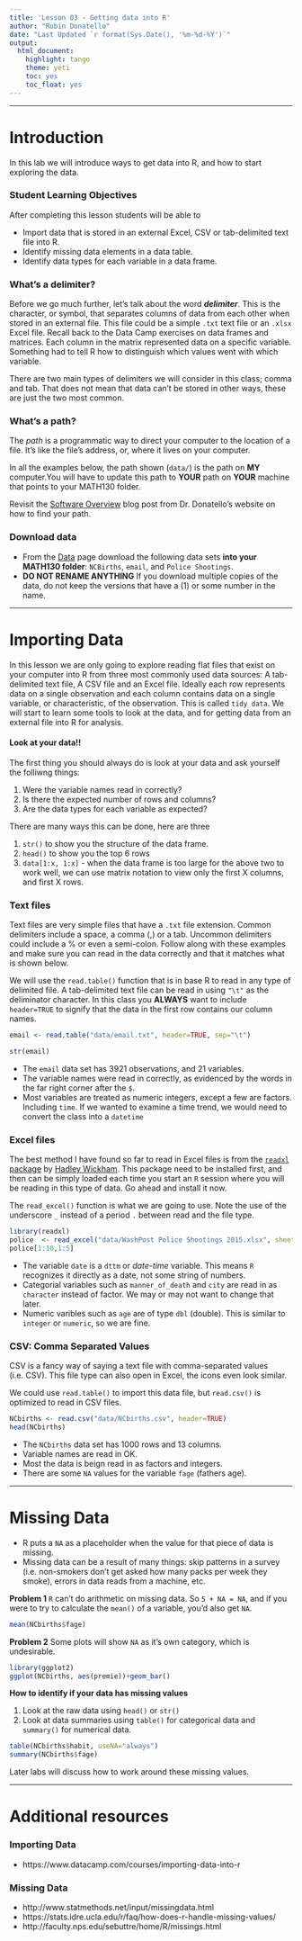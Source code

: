 ```yaml
---
title: 'Lesson 03 - Getting data into R'
author: "Robin Donatello"
date: "Last Updated `r format(Sys.Date(), '%m-%d-%Y')`"
output:
  html_document:
    highlight: tango
    theme: yeti
    toc: yes
    toc_float: yes
---
```


----- 

# Introduction
In this lab we will introduce ways to get data into R, and how to start exploring the data. 


### Student Learning Objectives
After completing this lesson students will be able to

* Import data that is stored in an external Excel, CSV or tab-delimited text file into R.
* Identify missing data elements in a data table. 
* Identify data types for each variable in a data frame. 

### What's a delimiter? 
Before we go much further, let's talk about the word **_delimiter_**. This is the character, or symbol, that separates columns of data from each other when stored in an external file. This file could be a simple `.txt` text file or an `.xlsx` Excel file. Recall back to the Data Camp exercises on data frames and matrices. Each column in the matrix represented data on a specific variable. Something had to tell R how to distinguish which values went with which variable. 

There are two main types of delimiters we will consider in this class; comma and tab. That does not mean that data can't be stored in other ways, these are just the two most common. 


### What's a path? 

The _path_ is a programmatic way to direct your computer to the location of a file. It's like the file's address, or, where it lives on your computer. 

In all the examples below, the path shown (`data/`) is the path on **MY** computer.You will have to update this path to **YOUR** path on **YOUR** machine that points to your MATH130 folder. 

Revisit the [Software Overview](https://norcalbiostat.netlify.com/post/software-overview/) blog post from Dr. Donatello's website on how to find your path. 

### Download data
* From the [Data](https://norcalbiostat.netlify.com/data/cleaned_data/) page download the following data sets **into your MATH130 folder**: `NCBirths`, `email`, and `Police Shootings`. 
* **DO NOT RENAME ANYTHING** If you download multiple copies of the data, do not keep the versions that have a (1) or some number in the name. 



----- 

# Importing Data

In this lesson we are only going to explore reading flat files that exist on your computer into R from three most commonly used data sources: A tab-delimited text file, A CSV file and an Excel file. Ideally each row represents data on a single observation and each column contains data on a single variable, or characteristic, of the observation. This is called `tidy data`. We will start to learn some tools to look at the data, and for getting data from an external file into R for analysis. 

#### Look at your data!!

The first thing you should always do is look at your data and ask yourself the folliwng things: 

1. Were the variable names read in correctly? 
2. Is there the expected number of rows and columns? 
3. Are the data types for each variable as expected? 

There are many ways this can be done, here are three

1. `str()` to show you the structure of the data frame. 
2. `head()` to show you the top 6 rows
3. `data[1:x, 1:x]` - when the data frame is too large for the above two to work well, we can use matrix notation to view only the first X columns, and first X rows. 


### Text files
Text files are very simple files that have a `.txt` file extension. Common delimiters include a space, a comma (,) or a tab. Uncommon delimiters could include a % or even a semi-colon. Follow along with these examples and make sure you can read in the data correctly and that it matches what is shown below. 

We will use the `read.table()` function that is in base R to read in any type of delimited file. A tab-delimited text file can be read in using `"\t"` as the deliminator character. In this class you **ALWAYS** want to include `header=TRUE` to signify that the data in the first row contains our column names. 
```r
email <- read.table("data/email.txt", header=TRUE, sep="\t")
```


```r
str(email)
```

* The `email` data set has 3921 observations, and 21 variables. 
* The variable names were read in correctly, as evidenced by the words in the far right corner after the `$`. 
* Most variables are treated as numeric integers, except a few are factors. Including `time`. If we wanted to examine a time trend, we would need to convert the class into a `datetime` 


### Excel files
The best method I have found so far to read in Excel files is from the [`readxl` package](http://readxl.tidyverse.org/) by [Hadley Wickham](http://hadley.nz/). This package need to be installed first, and then can be simply loaded each time you start an `R` session where you will be reading in this type of data. Go ahead and install it now.  

The `read_excel()` function is what we are going to use. Note the use of the underscore `_` instead of a period `.` between read and the file type.  

```r
library(readxl)
police  <- read_excel("data/WashPost Police Shootings 2015.xlsx", sheet=1, col_names=TRUE)
police[1:10,1:5]
```

* The variable `date` is a `dttm` or _date-time_ variable. This means `R` recognizes it directly as a date, not some string of numbers. 
* Categorial variables such as `manner_of_death` and `city` are read in as `character` instead of factor. We may or may not want to change that later.
* Numeric varibles such as `age` are of type `dbl` (double). This is similar to `integer` or `numeric`, so we are fine. 


### CSV: Comma Separated Values
CSV is a fancy way of saying a text file with comma-separated values (i.e. CSV). This file type can also open in Excel, the icons even look similar. 

We could use `read.table()` to import this data file, but `read.csv()` is optimized to read in CSV files. 

```r
NCbirths <- read.csv("data/NCbirths.csv", header=TRUE)
head(NCbirths)
```

* The `NCbirths` data set has 1000 rows and 13 columns. 
* Variable names are read in OK. 
* Most the data is beign read in as factors and integers. 
* There are some `NA` values for the variable `fage` (fathers age). 

----- 

# Missing Data

* R puts a `NA` as a placeholder when the value for that piece of data is missing. 
* Missing data can be a result of many things: skip patterns in a survey (i.e. non-smokers don't get asked how many packs per week they smoke), errors in data reads from a machine, etc. 


**Problem 1** 
`R` can't do arithmetic on missing data. So `5 + NA = NA`, and if you were to try to calculate the `mean()` of a variable, you'd also get `NA`. 

```r
mean(NCbirths$fage)
```

**Problem 2**
Some plots will show `NA` as it's own category, which is undesirable. 

```r
library(ggplot2)
ggplot(NCbirths, aes(premie))+geom_bar()
```


**How to identify if your data has missing values**

1. Look at the raw data using `head()` or `str()`
2. Look at data summaries using `table()` for categorical data and `summary()` for numerical data. 

```r
table(NCbirths$habit, useNA="always")
summary(NCbirths$fage)
```

Later labs will discuss how to work around these missing values.


----- 

# Additional resources

### Importing Data

* https://www.datacamp.com/courses/importing-data-into-r

### Missing Data

* http://www.statmethods.net/input/missingdata.html
* https://stats.idre.ucla.edu/r/faq/how-does-r-handle-missing-values/
* http://faculty.nps.edu/sebuttre/home/R/missings.html


